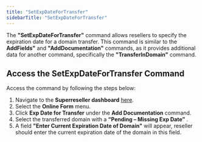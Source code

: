 ```yaml
---
title: "SetExpDateForTransfer"
sidebarTitle: "SetExpDateForTransfer"
---
```


The **"SetExpDateForTransfer"** command allows resellers to specify the expiration date for a domain transfer. This command is similar to the **AddFields"** and **"AddDocumentation"** commands, as it provides additional data for another command, specifically the **"TransferInDomain"** command.

## Access the SetExpDateForTransfer Command
Access the command by following the steps below:
1. Navigate to the **Superreseller dashboard** [here](https://superreseller-qa.nominus.host/).
2. Select the **Online Form** menu.
3. Click **Exp Date for Transfer** under the **Add Documentation** command.
4. Select the transferred domain with a **“Pending – Missing Exp Date”** .
5. A field **"Enter Current Expiration Date of Domain"** will appear, reseller should enter the current expiration date of the domain in this field. 